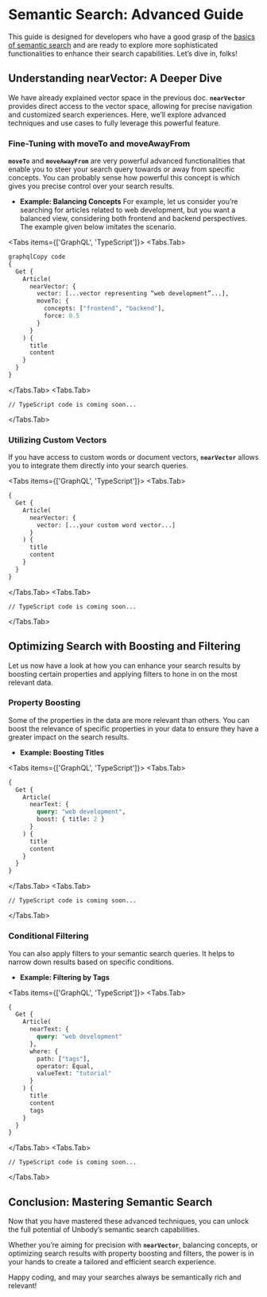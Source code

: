 
# Semantic Search: Advanced Guide

This guide is designed for developers who have a good grasp of the [basics of semantic search](/docs/api/search/semantic-search) and are ready to explore more sophisticated functionalities to enhance their search capabilities. Let’s dive in, folks!

## **Understanding nearVector: A Deeper Dive**

We have already explained vector space in the previous doc. **`nearVector`** provides direct access to the vector space, allowing for precise navigation and customized search experiences. Here, we’ll explore advanced techniques and use cases to fully leverage this powerful feature.

### **Fine-Tuning with moveTo and moveAwayFrom**

**`moveTo`** and **`moveAwayFrom`** are very powerful advanced functionalities that enable you to steer your search query towards or away from specific concepts. You can probably sense how powerful this concept is which gives you precise control over your search results.

- **Example: Balancing Concepts**
  For example, let us consider you’re searching for articles related to web development, but you want a balanced view, considering both frontend and backend perspectives. The example given below imitates the scenario.

<Tabs items={['GraphQL', 'TypeScript']}>
<Tabs.Tab>
  ```graphql copy
  graphqlCopy code
  {
    Get {
      Article(
        nearVector: {
          vector: [...vector representing “web development”...],
          moveTo: {
            concepts: ["frontend", "backend"],
            force: 0.5
          }
        }
      ) {
        title
        content
      }
    }
  }
  ```
</Tabs.Tab>
<Tabs.Tab>
```tsx
// TypeScript code is coming soon...
```
</Tabs.Tab>
</Tabs>

### **Utilizing Custom Vectors**

If you have access to custom words or document vectors, **`nearVector`** allows you to integrate them directly into your search queries.

<Tabs items={['GraphQL', 'TypeScript']}>
<Tabs.Tab>
```graphql copy
{
  Get {
    Article(
      nearVector: {
        vector: [...your custom word vector...]
      }
    ) {
      title
      content
    }
  }
}
```
</Tabs.Tab>
<Tabs.Tab>
```tsx
// TypeScript code is coming soon...
```
</Tabs.Tab>
</Tabs>

## **Optimizing Search with Boosting and Filtering**

Let us now have a look at how you can enhance your search results by boosting certain properties and applying filters to hone in on the most relevant data.

### **Property Boosting**

Some of the properties in the data are more relevant than others. You can boost the relevance of specific properties in your data to ensure they have a greater impact on the search results.

- **Example: Boosting Titles**

<Tabs items={['GraphQL', 'TypeScript']}>
<Tabs.Tab>
  ```graphql copy
  {
    Get {
      Article(
        nearText: {
          query: "web development",
          boost: { title: 2 }
        }
      ) {
        title
        content
      }
    }
  }
  ```
</Tabs.Tab>
<Tabs.Tab>

```tsx
// TypeScript code is coming soon...
```

</Tabs.Tab>
</Tabs>

### **Conditional Filtering**

You can also apply filters to your semantic search queries. It helps to narrow down results based on specific conditions.

- **Example: Filtering by Tags**

<Tabs items={['GraphQL', 'TypeScript']}>
<Tabs.Tab>
  ```graphql copy
  {
    Get {
      Article(
        nearText: {
          query: "web development"
        },
        where: {
          path: ["tags"],
          operator: Equal,
          valueText: "tutorial"
        }
      ) {
        title
        content
        tags
      }
    }
  }
  ```
</Tabs.Tab>
<Tabs.Tab>

```tsx
// TypeScript code is coming soon...
```

</Tabs.Tab>
</Tabs>

## **Conclusion: Mastering Semantic Search**

Now that you have mastered these advanced techniques, you can unlock the full potential of Unbody’s semantic search capabilities.

Whether you’re aiming for precision with **`nearVector`**, balancing concepts, or optimizing search results with property boosting and filters, the power is in your hands to create a tailored and efficient search experience.

Happy coding, and may your searches always be semantically rich and relevant!
